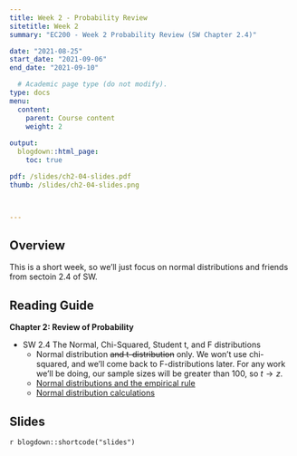 ```yaml
---
title: Week 2 - Probability Review
sitetitle: Week 2
summary: "EC200 - Week 2 Probability Review (SW Chapter 2.4)"

date: "2021-08-25"
start_date: "2021-09-06"
end_date: "2021-09-10"

  # Academic page type (do not modify).
type: docs
menu:
  content:
    parent: Course content
    weight: 2
    
output:
  blogdown::html_page:
    toc: true

pdf: /slides/ch2-04-slides.pdf
thumb: /slides/ch2-04-slides.png



---
```


## Overview

This is a short week, so we'll just focus on normal distributions and friends from sectoin 2.4 of SW. 


## Reading Guide

**Chapter 2: Review of Probability**

- SW 2.4 The Normal, Chi-Squared, Student t, and F distributions 
  - Normal distribution ~~and t-distribution~~ only. We won’t use chi-squared, and we’ll come back to F-distributions later. For any work we'll be doing, our sample sizes will be greater than 100, so $t \rightarrow z$. 
  - [<i class="fas fa-tv"> </i> Normal distributions and the empirical rule](https://www.khanacademy.org/math/ap-statistics/density-curves-normal-distribution-ap#stats-normal-distributions)
  - [ <i class="fas fa-tv"> </i> Normal distribution calculations](https://www.khanacademy.org/math/ap-statistics/density-curves-normal-distribution-ap#normal-distributions-calculations)

## Slides

`r blogdown::shortcode("slides")`

